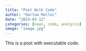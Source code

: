 ```yaml
---
title: "Post With Code"
author: "Harlow Malloc"
date: "2023-03-12"
categories: [news, code, analysis]
image: "image.jpg"
---
```


This is a post with executable code.
